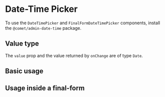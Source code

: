 
<Meta title="Docs/Components/Date & Time Pickers/Date-Time Picker" />

# Date-Time Picker

To use the `DateTimePicker` and `FinalFormDateTimePicker` components, install the `@comet/admin-date-time` package.

## Value type

The `value` prop and the value returned by `onChange` are of type `Date`.

<DatePickerLocalisation />

## Basic usage

<Canvas>
    <Story id="stories-components-date-time-pickers-date-time-picker--basic" />
</Canvas>

## Usage inside a final-form

<Canvas>
    <Story id="stories-components-date-time-pickers-date-time-picker--final-form" />
</Canvas>
